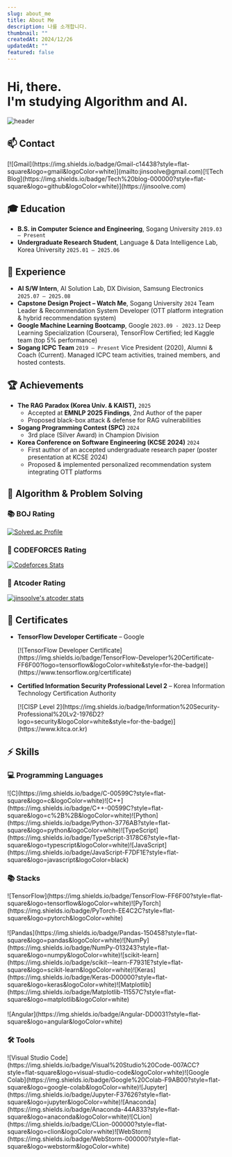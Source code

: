 ```yaml
---
slug: about_me
title: About Me
description: 나를 소개합니다.
thumbnail: ""
createdAt: 2024/12/26
updatedAt: ""
featured: false
---
```




# Hi, there. <br/>I'm studying Algorithm and AI.
![header](https://capsule-render.vercel.app/api?type=waving&color=gradient&customColorList=12&height=300&section=header&text=jinsoolve&fontSize=80)


## 📫 Contact
<div class="badges-inline">
  [![Gmail](https://img.shields.io/badge/Gmail-c14438?style=flat-square&logo=gmail&logoColor=white)](mailto:jinsoolve@gmail.com)[![Tech Blog](https://img.shields.io/badge/Tech%20blog-000000?style=flat-square&logo=github&logoColor=white)](https://jinsoolve.com)
</div>

## 🎓 Education
- **B.S. in Computer Science and Engineering**, Sogang University `2019.03 – Present`
- **Undergraduate Research Student**, Language & Data Intelligence Lab, Korea University `2025.01 – 2025.06`


## 💼 Experience
- **AI S/W Intern**, AI Solution Lab, DX Division, Samsung Electronics `2025.07 – 2025.08`
- **Capstone Design Project – Watch Me**, Sogang University `2024`
  Team Leader & Recommendation System Developer (OTT platform integration & hybrid recommendation system)
- **Google Machine Learning Bootcamp**, Google `2023.09 - 2023.12`
  Deep Learning Specialization (Coursera), TensorFlow Certified; led Kaggle team (top 5% performance)
- **Sogang ICPC Team** `2019 – Present`
  Vice President (2020), Alumni & Coach (Current). Managed ICPC team activities, trained members, and hosted contests.


## 🏆 Achievements
- **The RAG Paradox (Korea Univ. & KAIST),** `2025`
  - Accepted at **EMNLP 2025 Findings**, 2nd Author of the paper
  - Proposed black-box attack & defense for RAG vulnerabilities
- **Sogang Programming Contest (SPC)** `2024`
  - 3rd place (Silver Award) in Champion Division
- **Korea Conference on Software Engineering (KCSE 2024)** `2024`
  - First author of an accepted undergraduate research paper (poster presentation at KCSE 2024)
  - Proposed & implemented personalized recommendation system integrating OTT platforms

## 🥇 Algorithm & Problem Solving

### 📚 BOJ Rating
[![Solved.ac Profile](http://mazassumnida.wtf/api/v2/generate_badge?boj=jinsoolve)](https://solved.ac/profile/jinsoolve)



### 🍁 CODEFORCES Rating

[![Codeforces Stats](https://codeforces-readme-stats.vercel.app/api/card?username=jinsoolve&theme=dracula)](https://codeforces.com/profile/jinsoolve)

### 🌿 Atcoder Rating
[![jinsoolve's atcoder stats](https://atcoder-readme-stats.vercel.app/stats/jinsoolve?theme=darcula&width=450&show_history=3&show_icons=true)](https://atcoder.jp/users/jinsoolve)


## 📜 Certificates

- **TensorFlow Developer Certificate** – Google
    <div class="badges-inline">
        [![TensorFlow Developer Certificate](https://img.shields.io/badge/TensorFlow-Developer%20Certificate-FF6F00?logo=tensorflow&logoColor=white&style=for-the-badge)](https://www.tensorflow.org/certificate)
    </div>

- **Certified Information Security Professional Level 2** – Korea Information Technology Certification Authority
    <div class="badges-inline">
        [![CISP Level 2](https://img.shields.io/badge/Information%20Security-Professional%20Lv2-1976D2?logo=security&logoColor=white&style=for-the-badge)](https://www.kitca.or.kr)
    </div>

## ⚡ Skills

### 💻 Programming Languages
<div class="badges-inline">
    ![C](https://img.shields.io/badge/C-00599C?style=flat-square&logo=c&logoColor=white)![C++](https://img.shields.io/badge/C++-00599C?style=flat-square&logo=c%2B%2B&logoColor=white)![Python](https://img.shields.io/badge/Python-3776AB?style=flat-square&logo=python&logoColor=white)![TypeScript](https://img.shields.io/badge/TypeScript-3178C6?style=flat-square&logo=typescript&logoColor=white)![JavaScript](https://img.shields.io/badge/JavaScript-F7DF1E?style=flat-square&logo=javascript&logoColor=black)
</div>

### 📚 Stacks
<div class="badges-inline">
    ![TensorFlow](https://img.shields.io/badge/TensorFlow-FF6F00?style=flat-square&logo=tensorflow&logoColor=white)![PyTorch](https://img.shields.io/badge/PyTorch-EE4C2C?style=flat-square&logo=pytorch&logoColor=white)
</div>
<br/>

<div class="badges-inline">
    ![Pandas](https://img.shields.io/badge/Pandas-150458?style=flat-square&logo=pandas&logoColor=white)![NumPy](https://img.shields.io/badge/NumPy-013243?style=flat-square&logo=numpy&logoColor=white)![scikit-learn](https://img.shields.io/badge/scikit--learn-F7931E?style=flat-square&logo=scikit-learn&logoColor=white)![Keras](https://img.shields.io/badge/Keras-D00000?style=flat-square&logo=keras&logoColor=white)![Matplotlib](https://img.shields.io/badge/Matplotlib-11557C?style=flat-square&logo=matplotlib&logoColor=white)
</div>
<br/>

<div class="badges-inline">
    ![Angular](https://img.shields.io/badge/Angular-DD0031?style=flat-square&logo=angular&logoColor=white)
</div>

### 🛠 Tools
<div class="badges-inline">
    ![Visual Studio Code](https://img.shields.io/badge/Visual%20Studio%20Code-007ACC?style=flat-square&logo=visual-studio-code&logoColor=white)![Google Colab](https://img.shields.io/badge/Google%20Colab-F9AB00?style=flat-square&logo=google-colab&logoColor=white)![Jupyter](https://img.shields.io/badge/Jupyter-F37626?style=flat-square&logo=jupyter&logoColor=white)![Anaconda](https://img.shields.io/badge/Anaconda-44A833?style=flat-square&logo=anaconda&logoColor=white)![CLion](https://img.shields.io/badge/CLion-000000?style=flat-square&logo=clion&logoColor=white)![WebStorm](https://img.shields.io/badge/WebStorm-000000?style=flat-square&logo=webstorm&logoColor=white)
</div>
